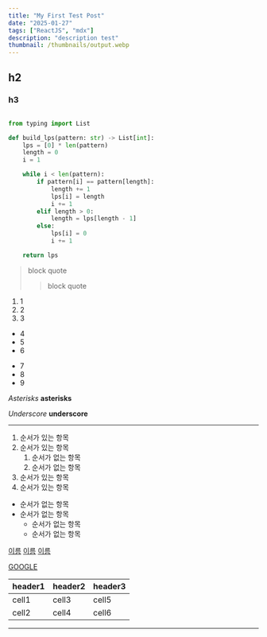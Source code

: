 ```yaml
---
title: "My First Test Post"
date: "2025-01-27"
tags: ["ReactJS", "mdx"]
description: "description test"
thumbnail: /thumbnails/output.webp
---
```


## h2
### h3

```python {2, 4-5} showLineNumbers

from typing import List

def build_lps(pattern: str) -> List[int]:
	lps = [0] * len(pattern)
	length = 0
	i = 1

	while i < len(pattern):
		if pattern[i] == pattern[length]:
			length += 1
			lps[i] = length
			i += 1
		elif length > 0:
			length = lps[length - 1]
		else:
			lps[i] = 0
			i += 1

	return lps
```

> block quote
> > block quote

1. 1
2. 2
3. 3

* 4
* 5
* 6

- 7
- 8
- 9

*Asterisks*
**asterisks**

_Underscore_
__underscore__

----

1. 순서가 있는 항목
1. 순서가 있는 항목
    1. 순서가 없는 항목
    1. 순서가 없는 항목
1. 순서가 있는 항목
1. 순서가 있는 항목

- 순서가 없는 항목
- 순서가 없는 항목
    - 순서가 없는 항목
    - 순서가 없는 항목


[이름](링크)
[이름](링크 "설명")
[이름][참조]

[참조]: 링크
[참조]: 링크 "설명"


[GOOGLE](https://google.com)

| header1 | header2 | header3 |
|---|---|---|
| cell1 | cell3 | cell5 |
| cell2 | cell4 | cell6 |

---


